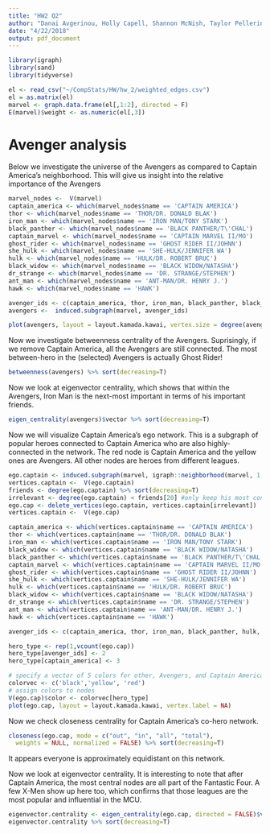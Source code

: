 ```yaml
---
title: "HW2 Q2"
author: "Danai Avgerinou, Holly Capell, Shannon McNish, Taylor Pellerin, Kaya Tollas"
date: "4/22/2018"
output: pdf_document
---
```


```r
library(igraph)
library(sand)
library(tidyverse)
```


```r
el <- read_csv("~/CompStats/HW/hw_2/weighted_edges.csv")
el = as.matrix(el)
marvel <- graph.data.frame(el[,1:2], directed = F)
E(marvel)$weight <- as.numeric(el[,3])
```

# Avenger analysis

Below we investigate the universe of the Avengers as compared to Captain America's neighborhood. This will give us insight into the relative importance of the Avengers 

```r
marvel_nodes <-  V(marvel)
captain_america <- which(marvel_nodes$name == 'CAPTAIN AMERICA')
thor <- which(marvel_nodes$name == 'THOR/DR. DONALD BLAK')
iron_man <- which(marvel_nodes$name == 'IRON MAN/TONY STARK')
black_panther <- which(marvel_nodes$name == 'BLACK PANTHER/T\'CHAL')
captain_marvel <- which(marvel_nodes$name == 'CAPTAIN MARVEL II/MO')
ghost_rider <- which(marvel_nodes$name == 'GHOST RIDER II/JOHNN')
she_hulk <- which(marvel_nodes$name == 'SHE-HULK/JENNIFER WA')
hulk <- which(marvel_nodes$name == 'HULK/DR. ROBERT BRUC')
black_widow <- which(marvel_nodes$name == 'BLACK WIDOW/NATASHA')
dr_strange <- which(marvel_nodes$name == 'DR. STRANGE/STEPHEN')
ant_man <- which(marvel_nodes$name == 'ANT-MAN/DR. HENRY J.')
hawk <- which(marvel_nodes$name == 'HAWK')

avenger_ids <- c(captain_america, thor, iron_man, black_panther, black_widow, captain_marvel, ghost_rider, she_hulk, hulk, dr_strange, hawk, ant_man)
avengers <-  induced.subgraph(marvel, avenger_ids)

plot(avengers, layout = layout.kamada.kawai, vertex.size = degree(avengers), edge.width = log( E(avengers)$weight))
```
Now we investigate betweenness centrality of the Avengers. Suprisingly, if we remove Captain America, all the Avengers are still connected. The most between-hero in the (selected) Avengers is actually Ghost Rider!

```r
betweenness(avengers) %>% sort(decreasing=T)
```
Now we look at eigenvector centrality, which shows that within the Avengers, Iron Man is the next-most important in terms of his important friends.

```r
eigen_centrality(avengers)$vector %>% sort(decreasing=T)
```
Now we will visualize Captain America's ego network. This is a subgraph of popular heroes connected to Captain America who are also highly-connected in the network. The red node is Captain America and the yellow ones are Avengers. All other nodes are heroes from different leagues. 

```r
ego.captain <- induced.subgraph(marvel, igraph::neighborhood(marvel, 1, 'CAPTAIN AMERICA')[[1]])
vertices.captain <-  V(ego.captain)
friends <- degree(ego.captain) %>% sort(decreasing=T)
irrelevant <- degree(ego.captain) < friends[20] #only keep his most connected friends
ego.cap <- delete_vertices(ego.captain, vertices.captain[irrelevant])
vertices.captain <-  V(ego.cap)

captain_america <- which(vertices.captain$name == 'CAPTAIN AMERICA')
thor <- which(vertices.captain$name == 'THOR/DR. DONALD BLAK')
iron_man <- which(vertices.captain$name == 'IRON MAN/TONY STARK')
black_widow <- which(vertices.captain$name == 'BLACK WIDOW/NATASHA')
black_panther <- which(vertices.captain$name == 'BLACK PANTHER/T\'CHAL')
captain_marvel <- which(vertices.captain$name == 'CAPTAIN MARVEL II/MO')
ghost_rider <- which(vertices.captain$name == 'GHOST RIDER II/JOHNN')
she_hulk <- which(vertices.captain$name == 'SHE-HULK/JENNIFER WA')
hulk <- which(vertices.captain$name == 'HULK/DR. ROBERT BRUC')
black_widow <- which(vertices.captain$name == 'BLACK WIDOW/NATASHA')
dr_strange <- which(vertices.captain$name == 'DR. STRANGE/STEPHEN')
ant_man <- which(vertices.captain$name == 'ANT-MAN/DR. HENRY J.')
hawk <- which(vertices.captain$name == 'HAWK')

avenger_ids <- c(captain_america, thor, iron_man, black_panther, hulk, black_widow, captain_marvel, ghost_rider, she_hulk, dr_strange, ant_man, hawk)

hero_type <- rep(1,vcount(ego.cap))
hero_type[avenger_ids] <- 2
hero_type[captain_america] <- 3

# specify a vector of 5 colors for other, Avengers, and Captain America
colorvec <- c('black','yellow', 'red')
# assign colors to nodes
V(ego.cap)$color <- colorvec[hero_type]
plot(ego.cap, layout = layout.kamada.kawai, vertex.label = NA)
```

Now we check closeness centrality for Captain America's co-hero network. 

```r
closeness(ego.cap, mode = c("out", "in", "all", "total"),
  weights = NULL, normalized = FALSE) %>% sort(decreasing=T)
```
It appears everyone is approximately equidistant on this network.

Now we look at eigenvector centrality. It is interesting to note that after Captain America, the most central nodes are all part of the Fantastic Four. A few X-Men show up here too, which confirms that those leagues are the most popular and influential in the MCU. 

```r
eigenvector.centrality <- eigen_centrality(ego.cap, directed = FALSE)$vector
eigenvector.centrality %>% sort(decreasing=T)
```


